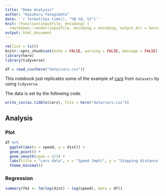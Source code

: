 ```yaml
---
title: "Demo Analysis"
author: "Kazuharu Yanagimoto"
date: '`r format(Sys.time(), "%B %d, %Y")`'
knit: (function(inputFile, encoding) {
  rmarkdown::render(inputFile, encoding = encoding, output_dir = here::here("html")) })
output: html_document
---
```


```r
rm(list = ls())
knitr::opts_chunk$set(echo = FALSE, warning = FALSE, message = FALSE)
library(here)
library(tidyverse)

df = read_csv(here("data/cars.csv"))
```

This notebook just replicates some of the example of [cars](https://stat.ethz.ch/R-manual/R-devel/library/datasets/html/cars.html) from `datasets` by using `tidyverse`.

The data is set by the following code.
```r
write_csv(as.tibble(cars), file = here("data/cars.csv"))
```

## Analysis
### Plot
```r
df %>% 
  ggplot(aes(x = speed, y = dist)) +
  geom_point() +
  geom_smooth(span = 2/3) +
  labs(title = "cars data", x = "Speed (mph)", y = "Stopping distance (ft)") +
  theme_minimal()
```

### Regression
```r
summary(fm1 <- lm(log(dist) ~ log(speed), data = df))
```


